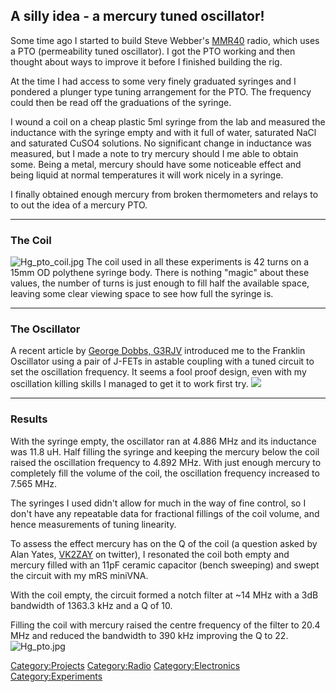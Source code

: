 == A silly idea - a mercury tuned oscillator! ==


Some time ago I started to build Steve Webber's [http://kd1jv.qrpradio.com/ARRLHBC/ARRL_MMR40.html MMR40] radio, which uses a PTO (permeability tuned oscillator). I got the PTO working and then thought about ways to improve it before I finished building the rig.

At the time I had access to some very finely graduated syringes and I pondered a plunger type tuning arrangement for the PTO. The frequency could then be read off the graduations of the syringe. 

I wound a coil on a cheap plastic 5ml syringe from the lab and measured the inductance with the syringe empty and with it full of water, saturated NaCl and saturated CuSO4 solutions. No significant change in inductance was measured, but I made a note to try mercury should I me able to obtain some. Being a metal, mercury should have some noticeable effect and being liquid at normal temperatures it will work nicely in a syringe.

I finally obtained enough mercury from broken thermometers and relays to to out the idea of a mercury PTO.

----

===The Coil===
[[Image:Hg_pto_coil.jpg|none]]
The coil used in all these experiments is 42 turns on a 15mm OD polythene syringe body. There is nothing "magic" about these values, the number of turns is just enough to fill half the available space, leaving some clear viewing space to see how full the syringe is.

----

===The Oscillator===

A recent article by [http://www.g3rjv.org.uk/ George Dobbs, G3RJV] introduced me to the Franklin Oscillator using a pair of J-FETs in astable coupling with a tuned circuit to set the oscillation frequency. It seems a fool proof design, even with my oscillation killing skills I managed to get it to work first try.
[[Image:Franklin-osc.png|none|]]

----

===Results===
With the syringe empty, the oscillator ran at 4.886 MHz and its inductance was 11.8 uH. Half filling the syringe and keeping the mercury below the coil raised the oscillation frequency to 4.892 MHz. With just enough mercury to completely fill the volume of the coil, the oscillation frequency increased to 7.565 MHz.

The syringes I used didn't allow for much in the way of fine control, so I don't have any repeatable data for fractional fillings of the coil volume, and hence measurements of tuning linearity.

To assess the effect mercury has on the Q of the coil (a question asked by Alan Yates, [http://vk2zay.net VK2ZAY] on twitter), I resonated the coil both empty and mercury filled with an 11pF ceramic capacitor (bench sweeping) and swept the circuit with my mRS miniVNA. 

With the coil empty, the circuit formed a notch filter at ~14 MHz with a 3dB bandwidth of 1363.3 kHz and a Q of 10.

Filling the coil with mercury raised the centre frequency of the filter to 20.4 MHz and reduced the bandwidth to 390 kHz improving the Q to 22.
[[Image:Hg_pto.jpg|none]]

[[Category:Projects]]
[[Category:Radio]]
[[Category:Electronics]]
[[Category:Experiments]]